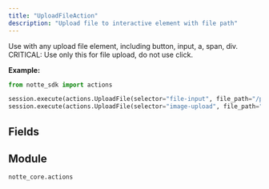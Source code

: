 ```yaml
---
title: "UploadFileAction"
description: "Upload file to interactive element with file path"
---
```


Use with any upload file element, including button, input, a, span, div. CRITICAL: Use only this for file upload, do not use click.

**Example:**
```python
from notte_sdk import actions

session.execute(actions.UploadFile(selector="file-input", file_path="/path/to/document.pdf"))
session.execute(actions.UploadFile(selector="image-upload", file_path="./image.jpg"))
```

## Fields

<ParamField path="type" type="Literal['upload_file']" default="upload_file">
</ParamField>

<ParamField path="category" type="str" default="Interaction Actions">
</ParamField>

<ParamField path="description" type="str" default="Upload file to interactive element with file path. Use with any upload file element, including button, input, a, span, div. CRITICAL: Use only this for file upload, do not use click.">
</ParamField>

<ParamField path="id" type="str" required>
</ParamField>

<ParamField path="selector" type="UnionType[NodeSelectors, None]">
</ParamField>

<ParamField path="press_enter" type="UnionType[bool, None]">
</ParamField>

<ParamField path="text_label" type="UnionType[str, None]">
</ParamField>

<ParamField path="param" type="UnionType[ActionParameter, None]" default="name=&#x27;file_path&#x27; type=&#x27;str&#x27; default=None values=[]">
</ParamField>

<ParamField path="file_path" type="str" required>
</ParamField>


## Module

`notte_core.actions`
